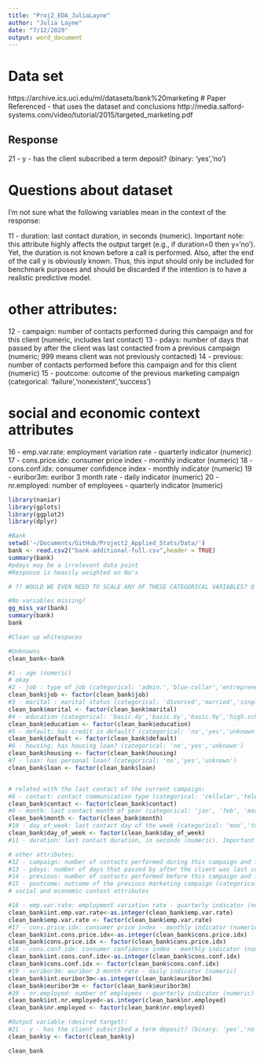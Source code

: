 ```yaml
---
title: "Proj2_EDA_JuliaLayne"
author: "Julia Layne"
date: "7/12/2020"
output: word_document
---
```

# Data set
https://archive.ics.uci.edu/ml/datasets/bank%20marketing
# Paper Referenced - that uses the dataset and conclusions
http://media.salford-systems.com/video/tutorial/2015/targeted_marketing.pdf

## Response
21 - y - has the client subscribed a term deposit? (binary: 'yes','no')

# Questions about dataset
I'm not sure what the following variables mean in the context of the response:

11 - duration: last contact duration, in seconds (numeric). Important note: this attribute highly affects the output target (e.g., if duration=0 then y='no'). Yet, the duration is not known before a call is performed. Also, after the end of the call y is obviously known. Thus, this input should only be included for benchmark purposes and should be discarded if the intention is to have a realistic predictive model.

# other attributes:
12 - campaign: number of contacts performed during this campaign and for this client (numeric, includes last contact)
13 - pdays: number of days that passed by after the client was last contacted from a previous campaign (numeric; 999 means client was not previously contacted)
14 - previous: number of contacts performed before this campaign and for this client (numeric)
15 - poutcome: outcome of the previous marketing campaign (categorical: 'failure','nonexistent','success')

# social and economic context attributes
16 - emp.var.rate: employment variation rate - quarterly indicator (numeric)
17 - cons.price.idx: consumer price index - monthly indicator (numeric)
18 - cons.conf.idx: consumer confidence index - monthly indicator (numeric)
19 - euribor3m: euribor 3 month rate - daily indicator (numeric)
20 - nr.employed: number of employees - quarterly indicator (numeric)



```r
library(naniar)
library(gplots)
library(ggplot2)
library(dplyr)

#Bank
setwd('~/Documents/GitHub/Project2_Applied_Stats/Data/')
bank <- read.csv2("bank-additional-full.csv",header = TRUE)
summary(bank)
#pdays may be a irrelevant data point
#Response is heavily weighted on No's 

# ?? WOULD WE EVEN NEED TO SCALE ANY OF THESE CATEGORICAL VARIABLES? Q for Turner

#No variables missing?
gg_miss_var(bank)
summary(bank)
bank
```

```r

#Clean up whitespaces

#Unknowns
clean_bank<-bank

#1 - age (numeric)
# okay
#2 - job : type of job (categorical: 'admin.','blue-collar','entrepreneur','housemaid','management','retired','self-employed','services','student','technician','unemployed','unknown')
clean_bank$job <- factor(clean_bank$job)
#3 - marital : marital status (categorical: 'divorced','married','single','unknown'; note: 'divorced' means divorced or widowed)
clean_bank$marital <- factor(clean_bank$marital)
#4 - education (categorical: 'basic.4y','basic.6y','basic.9y','high.school','illiterate','professional.course','university.degree','unknown')
clean_bank$education <- factor(clean_bank$education)
#5 - default: has credit in default? (categorical: 'no','yes','unknown')
clean_bank$default <- factor(clean_bank$default)
#6 - housing: has housing loan? (categorical: 'no','yes','unknown')
clean_bank$housing <- factor(clean_bank$housing)
#7 - loan: has personal loan? (categorical: 'no','yes','unknown')
clean_bank$loan <- factor(clean_bank$loan)


# related with the last contact of the current campaign:
#8 - contact: contact communication type (categorical: 'cellular','telephone') 
clean_bank$contact <- factor(clean_bank$contact)
#9 - month: last contact month of year (categorical: 'jan', 'feb', 'mar', ..., 'nov', 'dec')
clean_bank$month <- factor(clean_bank$month)
#10 - day_of_week: last contact day of the week (categorical: 'mon','tue','wed','thu','fri')
clean_bank$day_of_week <- factor(clean_bank$day_of_week)
#11 - duration: last contact duration, in seconds (numeric). Important note: this attribute highly affects the output target (e.g., if duration=0 then y='no'). Yet, the duration is not known before a call is performed. Also, after the end of the call y is obviously known. Thus, this input should only be included for benchmark purposes and should be discarded if the intention is to have a realistic predictive model.

# other attributes:
#12 - campaign: number of contacts performed during this campaign and for this client (numeric, includes last contact)
#13 - pdays: number of days that passed by after the client was last contacted from a previous campaign (numeric; 999 means client was not previously contacted)
#14 - previous: number of contacts performed before this campaign and for this client (numeric)
#15 - poutcome: outcome of the previous marketing campaign (categorical: 'failure','nonexistent','success')
# social and economic context attributes

#16 - emp.var.rate: employment variation rate - quarterly indicator (numeric)
clean_bank$int.emp.var.rate<-as.integer(clean_bank$emp.var.rate)
clean_bank$emp.var.rate <- factor(clean_bank$emp.var.rate)
#17 - cons.price.idx: consumer price index - monthly indicator (numeric) 
clean_bank$int.cons.price.idx<-as.integer(clean_bank$cons.price.idx)
clean_bank$cons.price.idx <- factor(clean_bank$cons.price.idx)
#18 - cons.conf.idx: consumer confidence index - monthly indicator (numeric) 
clean_bank$int.cons.conf.idx<-as.integer(clean_bank$cons.conf.idx)
clean_bank$cons.conf.idx <- factor(clean_bank$cons.conf.idx)
#19 - euribor3m: euribor 3 month rate - daily indicator (numeric)
clean_bank$int.euribor3m<-as.integer(clean_bank$euribor3m)
clean_bank$euribor3m <- factor(clean_bank$euribor3m)
#20 - nr.employed: number of employees - quarterly indicator (numeric)
clean_bank$int.nr.employed<-as.integer(clean_bank$nr.employed)
clean_bank$nr.employed <- factor(clean_bank$nr.employed)

#Output variable (desired target):
#21 - y - has the client subscribed a term deposit? (binary: 'yes','no')
clean_bank$y <- factor(clean_bank$y)

clean_bank
```


